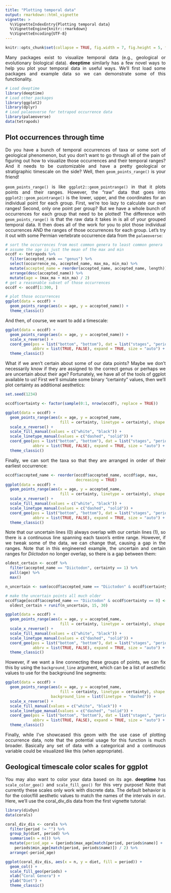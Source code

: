```yaml
---
title: "Plotting temporal data"
output: rmarkdown::html_vignette
vignette: >
  %\VignetteIndexEntry{Plotting temporal data}
  %\VignetteEngine{knitr::rmarkdown}
  %\VignetteEncoding{UTF-8}
---
```


```r
knitr::opts_chunk$set(collapse = TRUE, fig.width = 7, fig.height = 5, fig.align = "center")
```

<div style="text-align: justify">
Many packages exist to visualize temporal data (e.g., geological or evolutionary biological data). __deeptime__ similarly has a few novel ways to help you plot your temporal data in useful ways. We'll first load some packages and example data so we can demonstrate some of this functionality.

```r
# Load deeptime
library(deeptime)
# Load other packages
library(ggplot2)
library(dplyr)
# Load palaeoverse for tetrapod occurrence data
library(palaeoverse)
data(tetrapods)
```

## Plot occurrences through time
Do you have a bunch of temporal occurrences of taxa or some sort of geological phenomenon, but you don't want to go through all of the pain of figuring out how to visualize those occurrences and their temporal ranges? And it needs to be customizable and have a pretty geological or stratigraphic timescale on the side? Well, then `geom_points_range()` is your friend! 

`geom_points_range()` is like `ggplot2::geom_pointrange()` in that it plots points and their ranges. However, the "raw" data that goes into `ggplot2::geom_pointrange()` is the lower, upper, and the coordinates for an individual point for each group. First, we're too lazy to calculate our own ranges! Second, only one point per group? But we have a whole bunch of occurrences for each group that need to be plotted! The difference with `geom_points_range()` is that the raw data it takes in is all of your grouped temporal data. It then does all of the work for you to plot those individual occurrences AND the ranges of those occurrences for each group. Let's try it out with some Permian vertebrate occurrence data from the `palaeoverse`:

```r
# sort the occurrences from most common genera to least common genera
# assume the age is just the mean of the max and min
occdf <- tetrapods %>%
  filter(accepted_rank == "genus") %>%
  select(occurrence_no, accepted_name, max_ma, min_ma) %>%
  mutate(accepted_name = reorder(accepted_name, accepted_name, length)) %>%
  arrange(desc(accepted_name)) %>%
  mutate(age = (max_ma + min_ma) / 2)
# get a reasonable subset of those occurrences
occdf <- occdf[1:300, ]

# plot those occurrences
ggplot(data = occdf) +
  geom_points_range(aes(x = age, y = accepted_name)) +
  theme_classic()
```

And then, of course, we want to add a timescale:
```r
ggplot(data = occdf) +
  geom_points_range(aes(x = age, y = accepted_name)) +
  scale_x_reverse() +
  coord_geo(pos = list("bottom", "bottom"), dat = list("stages", "periods"),
            abbrv = list(TRUE, FALSE), expand = TRUE, size = "auto") +
  theme_classic()
```

What if we aren't certain about some of our data points? Maybe we don't necessarily know if they are assigned to the correct genus or perhaps we are uncertain about their age? Fortunately, we have all of the tools of ggplot available to us! First we'll simulate some binary "certainty" values, then we'll plot certainty as additional aesthetics:

```r
set.seed(1234)
```
```r
occdf$certainty <- factor(sample(0:1, nrow(occdf), replace = TRUE))

ggplot(data = occdf) +
  geom_points_range(aes(x = age, y = accepted_name,
                        fill = certainty, linetype = certainty), shape = 21) +
  scale_x_reverse() +
  scale_fill_manual(values = c("white", "black")) +
  scale_linetype_manual(values = c("dashed", "solid")) +
  coord_geo(pos = list("bottom", "bottom"), dat = list("stages", "periods"),
            abbrv = list(TRUE, FALSE), expand = TRUE, size = "auto") +
  theme_classic()
```

Finally, we can sort the taxa so that they are arranged in order of their earliest occurrence:

```r
occdf$accepted_name <- reorder(occdf$accepted_name, occdf$age, max,
                               decreasing = TRUE)
ggplot(data = occdf) +
  geom_points_range(aes(x = age, y = accepted_name,
                        fill = certainty, linetype = certainty), shape = 21) +
  scale_x_reverse() +
  scale_fill_manual(values = c("white", "black")) +
  scale_linetype_manual(values = c("dashed", "solid")) +
  coord_geo(pos = list("bottom", "bottom"), dat = list("stages", "periods"),
            abbrv = list(TRUE, FALSE), expand = TRUE, size = "auto") +
  theme_classic()
```

Note that our uncertain lines (0) always overlap with our certain lines (1), so there is a continuous line spanning each taxon's entire range. However, if we tweak some of the data, we can change that, causing a gap in the ranges. Note that in this engineered example, the uncertain and certain ranges for _Diictodon_ no longer overlap, so there is a gap between them:

```r
oldest_certain <- occdf %>%
  filter(accepted_name == "Diictodon", certainty == 1) %>%
  pull(age) %>%
  max()

n_uncertain <- sum(occdf$accepted_name == "Diictodon" & occdf$certainty == 0)

# make the uncertain points all much older
occdf$age[occdf$accepted_name == "Diictodon" & occdf$certainty == 0] <-
  oldest_certain + runif(n_uncertain, 15, 30)

ggplot(data = occdf) +
  geom_points_range(aes(x = age, y = accepted_name,
                        fill = certainty, linetype = certainty), shape = 21) +
  scale_x_reverse() +
  scale_fill_manual(values = c("white", "black")) +
  scale_linetype_manual(values = c("dashed", "solid")) +
  coord_geo(pos = list("bottom", "bottom"), dat = list("stages", "periods"),
            abbrv = list(TRUE, FALSE), expand = TRUE, size = "auto") +
  theme_classic()
```

However, if we want a line connecting these groups of points, we can fix this by using the `background_line` argument, which can be a list of aesthetic values to use for the background line segments:

```r
ggplot(data = occdf) +
  geom_points_range(aes(x = age, y = accepted_name,
                        fill = certainty, linetype = certainty), shape = 21,
                    background_line = list(linetype = "dashed")) +
  scale_x_reverse() +
  scale_fill_manual(values = c("white", "black")) +
  scale_linetype_manual(values = c("dashed", "solid")) +
  coord_geo(pos = list("bottom", "bottom"), dat = list("stages", "periods"),
            abbrv = list(TRUE, FALSE), expand = TRUE, size = "auto") +
  theme_classic()
```

Finally, while I've showcased this geom with the use case of plotting occurrence data, note that the potential usage for this function is much broader. Basically any set of data with a categorical and a continuous variable could be visualized like this (when appropriate).

## Geological timescale color scales for ggplot
You may also want to color your data based on its age. __deeptime__ has `scale_color_geo()` and `scale_fill_geo()` for this very purpose! Note that currently these scales only work with discrete data. The default behavior is for the color/fill aesthetic values to match the names of the intervals in `dat`. Here, we'll use the coral_div_dis data from the first vignette tutorial:

```r
library(divDyn)
data(corals)

coral_div_dis <- corals %>%
  filter(period != "") %>%
  group_by(diet, period) %>%
  summarise(n = n()) %>%
  mutate(period_age = (periods$max_age[match(period, periods$name)] +
    periods$min_age[match(period, periods$name)]) / 2) %>%
  arrange(-period_age)
```

```r
ggplot(coral_div_dis, aes(x = n, y = diet, fill = period)) +
  geom_col() +
  scale_fill_geo(periods) +
  xlab("Coral Genera") +
  ylab("Diet") +
  theme_classic()
```
</div>
